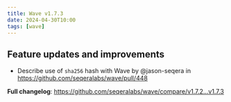```yaml
---
title: Wave v1.7.3
date: 2024-04-30T10:00
tags: [wave]
---
```


## Feature updates and improvements

- Describe use of `sha256` hash with Wave by @jason-seqera in https://github.com/seqeralabs/wave/pull/448

**Full changelog**: https://github.com/seqeralabs/wave/compare/v1.7.2...v1.7.3
